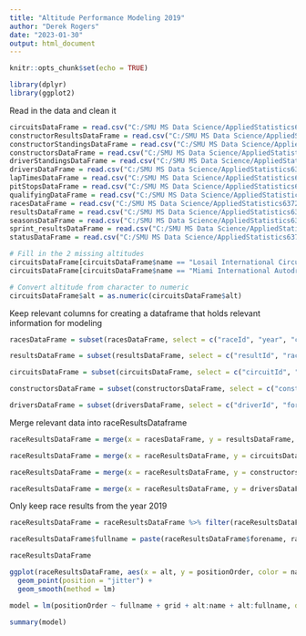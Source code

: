 ```yaml
---
title: "Altitude Performance Modeling 2019"
author: "Derek Rogers"
date: "2023-01-30"
output: html_document
---
```


```r
knitr::opts_chunk$set(echo = TRUE)
```

```r
library(dplyr)
library(ggplot2)
```

Read in the data and clean it
```r
circuitsDataFrame = read.csv("C:/SMU MS Data Science/AppliedStatistics6372/Project1/F1ParametricModeling/Data/circuits.csv")
constructorResultsDataFrame = read.csv("C:/SMU MS Data Science/AppliedStatistics6372/Project1/F1ParametricModeling/Data/constructor_results.csv")
constructorStandingsDataFrame = read.csv("C:/SMU MS Data Science/AppliedStatistics6372/Project1/F1ParametricModeling/Data/constructor_standings.csv")
constructorsDataFrame = read.csv("C:/SMU MS Data Science/AppliedStatistics6372/Project1/F1ParametricModeling/Data/constructors.csv")
driverStandingsDataFrame = read.csv("C:/SMU MS Data Science/AppliedStatistics6372/Project1/F1ParametricModeling/Data/driver_standings.csv")
driversDataFrame = read.csv("C:/SMU MS Data Science/AppliedStatistics6372/Project1/F1ParametricModeling/Data/drivers.csv")
lapTimesDataFrame = read.csv("C:/SMU MS Data Science/AppliedStatistics6372/Project1/F1ParametricModeling/Data/lap_times.csv")
pitStopsDataFrame = read.csv("C:/SMU MS Data Science/AppliedStatistics6372/Project1/F1ParametricModeling/Data/pit_stops.csv")
qualifyingDataFrame = read.csv("C:/SMU MS Data Science/AppliedStatistics6372/Project1/F1ParametricModeling/Data/qualifying.csv")
racesDataFrame = read.csv("C:/SMU MS Data Science/AppliedStatistics6372/Project1/F1ParametricModeling/Data/races.csv")
resultsDataFrame = read.csv("C:/SMU MS Data Science/AppliedStatistics6372/Project1/F1ParametricModeling/Data/results.csv")
seasonsDataFrame = read.csv("C:/SMU MS Data Science/AppliedStatistics6372/Project1/F1ParametricModeling/Data/seasons.csv")
sprint_resultsDataFrame = read.csv("C:/SMU MS Data Science/AppliedStatistics6372/Project1/F1ParametricModeling/Data/sprint_results.csv")
statusDataFrame = read.csv("C:/SMU MS Data Science/AppliedStatistics6372/Project1/F1ParametricModeling/Data/status.csv")

# Fill in the 2 missing altitudes
circuitsDataFrame[circuitsDataFrame$name == "Losail International Circuit",]$alt = 14
circuitsDataFrame[circuitsDataFrame$name == "Miami International Autodrome",]$alt = 1

# Convert altitude from character to numeric
circuitsDataFrame$alt = as.numeric(circuitsDataFrame$alt)
```

Keep relevant columns for creating a dataframe that holds relevant information for modeling
```r
racesDataFrame = subset(racesDataFrame, select = c("raceId", "year", "circuitId", "name"))

resultsDataFrame = subset(resultsDataFrame, select = c("resultId", "raceId", "driverId", "constructorId", "grid", "positionOrder"))

circuitsDataFrame = subset(circuitsDataFrame, select = c("circuitId", "name", "alt"))

constructorsDataFrame = subset(constructorsDataFrame, select = c("constructorId", "name"))

driversDataFrame = subset(driversDataFrame, select = c("driverId", "forename", "surname"))
```

Merge relevant data into raceResultsDataframe
```r
raceResultsDataFrame = merge(x = racesDataFrame, y = resultsDataFrame, by = "raceId")

raceResultsDataFrame = merge(x = raceResultsDataFrame, y = circuitsDataFrame, by = "circuitId")

raceResultsDataFrame = merge(x = raceResultsDataFrame, y = constructorsDataFrame, by = "constructorId")

raceResultsDataFrame = merge(x = raceResultsDataFrame, y = driversDataFrame, by = "driverId")
```

Only keep race results from the year 2019
```r
raceResultsDataFrame = raceResultsDataFrame %>% filter(raceResultsDataFrame$year == "2019")

raceResultsDataFrame$fullname = paste(raceResultsDataFrame$forename, raceResultsDataFrame$surname, sep = " ")

raceResultsDataFrame
```

```r
ggplot(raceResultsDataFrame, aes(x = alt, y = positionOrder, color = name)) +
  geom_point(position = "jitter") +
  geom_smooth(method = lm)
```

```r
model = lm(positionOrder ~ fullname + grid + alt:name + alt:fullname, data = raceResultsDataFrame)

summary(model)
```